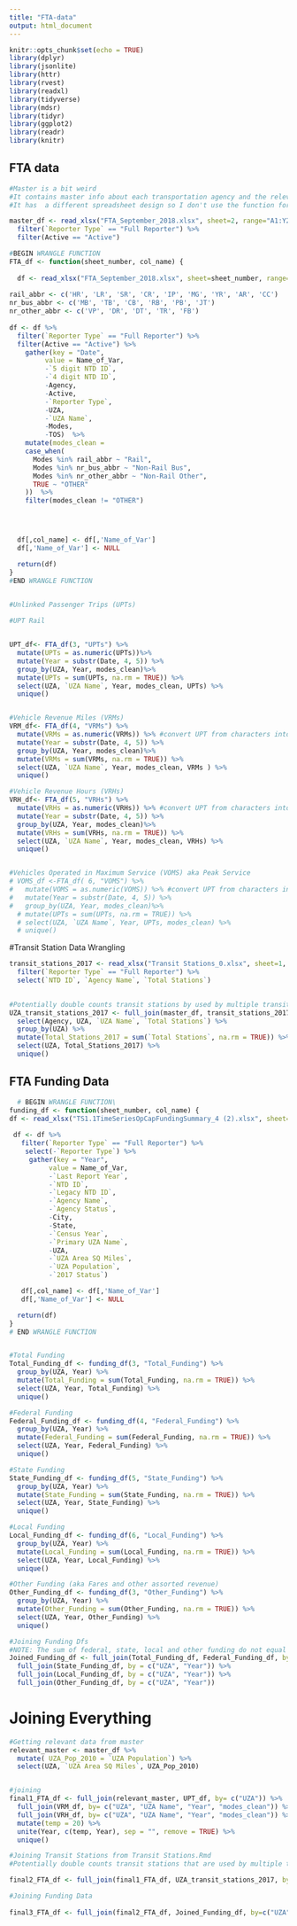 ```yaml
---
title: "FTA-data"
output: html_document
---
```


```r
knitr::opts_chunk$set(echo = TRUE)
library(dplyr)
library(jsonlite)
library(httr)
library(rvest)
library(readxl)
library(tidyverse)
library(mdsr)   
library(tidyr)
library(ggplot2)
library(readr)
library(knitr)
```

## FTA data
```r

#Master is a bit weird
#It contains master info about each transportation agency and the relevant Urbanized Area (UZA)
#It has  a different spreadsheet design so I don't use the function for it

master_df <- read_xlsx("FTA_September_2018.xlsx", sheet=2, range="A1:Y2129", col_names=TRUE) %>% 
  filter(`Reporter Type` == "Full Reporter") %>% 
  filter(Active == "Active")

#BEGIN WRANGLE FUNCTION
FTA_df <- function(sheet_number, col_name) {
  
  df <- read_xlsx("FTA_September_2018.xlsx", sheet=sheet_number, range="A1:HB2129", col_names=TRUE) 
  
rail_abbr <- c('HR', 'LR', 'SR', 'CR', 'IP', 'MG', 'YR', 'AR', 'CC')
nr_bus_abbr <- c('MB', 'TB', 'CB', 'RB', 'PB', 'JT')
nr_other_abbr <- c('VP', 'DR', 'DT', 'TR', 'FB')
  
df <- df %>% 
  filter(`Reporter Type` == "Full Reporter") %>% 
  filter(Active == "Active") %>% 
    gather(key = "Date", 
         value = Name_of_Var, 
         -`5 digit NTD ID`, 
         -`4 digit NTD ID`, 
         -Agency, 
         -Active, 
         -`Reporter Type`, 
         -UZA, 
         -`UZA Name`, 
         -Modes, 
         -TOS)  %>% 
    mutate(modes_clean = 
    case_when(
      Modes %in% rail_abbr ~ "Rail",
      Modes %in% nr_bus_abbr ~ "Non-Rail Bus",
      Modes %in% nr_other_abbr ~ "Non-Rail Other",
      TRUE ~ "OTHER"
    ))  %>% 
    filter(modes_clean != "OTHER")




  df[,col_name] <- df[,'Name_of_Var']
  df[,'Name_of_Var'] <- NULL

  return(df)
}
#END WRANGLE FUNCTION

 
#Unlinked Passenger Trips (UPTs)

#UPT Rail


UPT_df<- FTA_df(3, "UPTs") %>% 
  mutate(UPTs = as.numeric(UPTs))%>% 
  mutate(Year = substr(Date, 4, 5)) %>% 
  group_by(UZA, Year, modes_clean)%>% 
  mutate(UPTs = sum(UPTs, na.rm = TRUE)) %>% 
  select(UZA, `UZA Name`, Year, modes_clean, UPTs) %>% 
  unique()


#Vehicle Revenue Miles (VRMs)
VRM_df<- FTA_df(4, "VRMs") %>%  
  mutate(VRMs = as.numeric(VRMs)) %>% #convert UPT from characters into doubles
  mutate(Year = substr(Date, 4, 5)) %>% 
  group_by(UZA, Year, modes_clean)%>% 
  mutate(VRMs = sum(VRMs, na.rm = TRUE)) %>% 
  select(UZA, `UZA Name`, Year, modes_clean, VRMs ) %>% 
  unique()

#Vehicle Revenue Hours (VRHs)
VRH_df<- FTA_df(5, "VRHs") %>% 
  mutate(VRHs = as.numeric(VRHs)) %>% #convert UPT from characters into doubles
  mutate(Year = substr(Date, 4, 5)) %>% 
  group_by(UZA, Year, modes_clean)%>% 
  mutate(VRHs = sum(VRHs, na.rm = TRUE)) %>% 
  select(UZA, `UZA Name`, Year, modes_clean, VRHs) %>% 
  unique()


#Vehicles Operated in Maximum Service (VOMS) aka Peak Service
# VOMS_df <-FTA_df( 6, "VOMS") %>%
#   mutate(VOMS = as.numeric(VOMS)) %>% #convert UPT from characters into doubles
#   mutate(Year = substr(Date, 4, 5)) %>%
#   group_by(UZA, Year, modes_clean)%>% 
  # mutate(UPTs = sum(UPTs, na.rm = TRUE)) %>% 
  # select(UZA, `UZA Name`, Year, UPTs, modes_clean) %>% 
  # unique()
```

#Transit Station Data Wrangling

```r

transit_stations_2017 <- read_xlsx("Transit Stations_0.xlsx", sheet=1, range="A1:L1100", col_names=TRUE) %>%
  filter(`Reporter Type` == "Full Reporter") %>% 
  select(`NTD ID`, `Agency Name`, `Total Stations`)
  

#Potentially double counts transit stations by used by multiple transit networks
UZA_transit_stations_2017 <- full_join(master_df, transit_stations_2017, by = c("5 digit NTD ID" = "NTD ID" )) %>% 
  select(Agency, UZA, `UZA Name`, `Total Stations`) %>% 
  group_by(UZA) %>% 
  mutate(Total_Stations_2017 = sum(`Total Stations`, na.rm = TRUE)) %>% 
  select(UZA, Total_Stations_2017) %>% 
  unique()
```

## FTA Funding Data

```r

  # BEGIN WRANGLE FUNCTION\
funding_df <- function(sheet_number, col_name) {
df <- read_xlsx("TS1.1TimeSeriesOpCapFundingSummary_4 (2).xlsx", sheet=sheet_number, range="A1:AO2943", col_names=TRUE)
  
 df <- df %>% 
   filter(`Reporter Type` == "Full Reporter") %>% 
    select(-`Reporter Type`) %>%
     gather(key = "Year",
          value = Name_of_Var,
          -`Last Report Year`,
          -`NTD ID`,
          -`Legacy NTD ID`,
          -`Agency Name`,
          -`Agency Status`,
          -City,
          -State,
          -`Census Year`,
          -`Primary UZA Name`,
          -UZA,
          -`UZA Area SQ Miles`,
          -`UZA Population`,
          -`2017 Status`)

   df[,col_name] <- df[,'Name_of_Var']
   df[,'Name_of_Var'] <- NULL

  return(df)
}
# END WRANGLE FUNCTION


#Total Funding
Total_Funding_df <- funding_df(3, "Total_Funding") %>% 
  group_by(UZA, Year) %>% 
  mutate(Total_Funding = sum(Total_Funding, na.rm = TRUE)) %>%  
  select(UZA, Year, Total_Funding) %>% 
  unique()

#Federal Funding
Federal_Funding_df <- funding_df(4, "Federal_Funding") %>% 
  group_by(UZA, Year) %>% 
  mutate(Federal_Funding = sum(Federal_Funding, na.rm = TRUE)) %>%  
  select(UZA, Year, Federal_Funding) %>% 
  unique()

#State Funding
State_Funding_df <- funding_df(5, "State_Funding") %>% 
  group_by(UZA, Year) %>% 
  mutate(State_Funding = sum(State_Funding, na.rm = TRUE)) %>%  
  select(UZA, Year, State_Funding) %>% 
  unique()

#Local Funding 
Local_Funding_df <- funding_df(6, "Local_Funding") %>% 
  group_by(UZA, Year) %>% 
  mutate(Local_Funding = sum(Local_Funding, na.rm = TRUE)) %>%  
  select(UZA, Year, Local_Funding) %>% 
  unique()

#Other Funding (aka Fares and other assorted revenue)
Other_Funding_df <- funding_df(3, "Other_Funding") %>% 
  group_by(UZA, Year) %>% 
  mutate(Other_Funding = sum(Other_Funding, na.rm = TRUE)) %>%  
  select(UZA, Year, Other_Funding) %>% 
  unique()

#Joining Funding Dfs
#NOTE: The sum of federal, state, local and other funding do not equal total funding. Something to note and potentially figure out at some point
Joined_Funding_df <- full_join(Total_Funding_df, Federal_Funding_df, by = c("UZA", "Year")) %>% 
  full_join(State_Funding_df, by = c("UZA", "Year")) %>% 
  full_join(Local_Funding_df, by = c("UZA", "Year")) %>% 
  full_join(Other_Funding_df, by = c("UZA", "Year")) 
```

# Joining Everything 

```r
#Getting relevant data from master
relevant_master <- master_df %>%
  mutate( UZA_Pop_2010 = `UZA Population`) %>% 
  select(UZA, `UZA Area SQ Miles`, UZA_Pop_2010)


#joining
final1_FTA_df <- full_join(relevant_master, UPT_df, by= c("UZA")) %>% 
  full_join(VRM_df, by= c("UZA", "UZA Name", "Year", "modes_clean")) %>% 
  full_join(VRH_df, by= c("UZA", "UZA Name", "Year", "modes_clean")) %>% 
  mutate(temp = 20) %>% 
  unite(Year, c(temp, Year), sep = "", remove = TRUE) %>% 
  unique()

#Joining Transit Stations from Transit Stations.Rmd
#Potentially double counts transit stations that are used by multiple transit networks

final2_FTA_df <- full_join(final1_FTA_df, UZA_transit_stations_2017, by= "UZA")

#Joining Funding Data
 
final3_FTA_df <- full_join(final2_FTA_df, Joined_Funding_df, by=c("UZA", "Year"))
```


